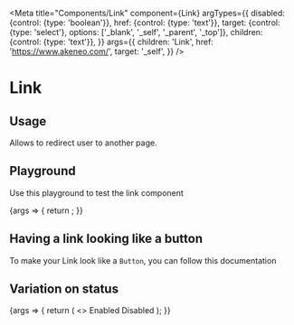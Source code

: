 
<Meta
  title="Components/Link"
  component={Link}
  argTypes={{
    disabled: {control: {type: 'boolean'}},
    href: {control: {type: 'text'}},
    target: {control: {type: 'select'}, options: ['_blank', '_self', '_parent', '_top']},
    children: {control: {type: 'text'}},
  }}
  args={{
    children: 'Link',
    href: 'https://www.akeneo.com/',
    target: '_self',
  }}
/>

# Link

## Usage

Allows to redirect user to another page.

## Playground

Use this playground to test the link component

<Canvas>
  <Story name="Standard">
    {args => {
      return <Link {...args} />;
    }}
  </Story>
</Canvas>

<ArgsTable story="Standard" />

## Having a link looking like a button

To make your Link look like a `Button`, you can follow <LinkTo kind="Components/Buttons/Button" story="Link">this documentation</LinkTo>

## Variation on status

<Canvas>
  <Story name="Status">
    {args => {
      return (
        <>
          <Link href="https://akeneo.com" disabled={false} {...args}>
            Enabled
          </Link>
          <Link href="https://akeneo.com" disabled={true} {...args}>
            Disabled
          </Link>
        </>
      );
    }}
  </Story>
</Canvas>
